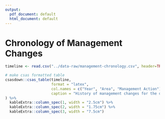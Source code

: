 ```yaml
---
output:
  pdf_document: default
  html_document: default
---
```

# Chronology of Management Changes

```r
timeline <- read.csv("../data-raw/management-chronology.csv", header=TRUE)

# make csas formatted table
csasdown::csas_table(timeline,
                     format = "latex",
                     col.names = c("Year", "Area", "Management Action"),
                     caption = "History of management changes for the directed hook and line Yelloweye Rockfish (*Sebastes ruberrimus*) fishery from 1986 to 2019."
) %>% 
  kableExtra::column_spec(1, width = "2.5cm") %>% 
  kableExtra::column_spec(2, width = "1.75cm") %>% 
  kableExtra::column_spec(3, width = "7.5cm") 
 
```

